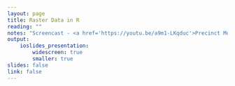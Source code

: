 ```yaml
---
layout: page
title: Raster Data in R
reading: ""
notes: "Screencast - <a href='https://youtu.be/a9m1-LKqduc'>Precinct Modeling</a>"
output: 
    ioslides_presentation:
        widescreen: true
        smaller: true
slides: false
link: false
---
```



